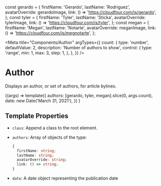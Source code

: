 const gerardo = {
  firstName: 'Gerardo',
  lastName: 'Rodriguez',
  avatarOverride: gerardoImage,
  link: () => 'https://cloudfour.com/is/gerardo',
};
const tyler = {
  firstName: 'Tyler',
  lastName: 'Sticka',
  avatarOverride: tylerImage,
  link: () => 'https://cloudfour.com/is/tyler',
};
const megan = {
  firstName: 'Megan',
  lastName: 'Notarte',
  avatarOverride: meganImage,
  link: () => 'https://cloudfour.com/is/megnotarte',
};

<Meta
  title="Components/Author"
  argTypes={{
    count: {
      type: 'number',
      defaultValue: 2,
      description: 'Number of authors to show',
      control: {
        type: 'range',
        min: 1,
        max: 3,
        step: 1,
      },
    },
  }}
/>

# Author

Displays an author, or set of authors, for article bylines.

<Canvas>
  <Story name="Default" args={{}}>
    {(args) =>
      template({
        authors: [gerardo, tyler, megan].slice(0, args.count),
        date: new Date('March 31, 2021'),
      })
    }
  </Story>
</Canvas>

## Template Properties

- `class`: Append a class to the root element.
- `authors`: Array of objects of the type:

  ```ts
  {
    firstName: string;
    lastName: string;
    avatarOverride: string;
    link: () => string;
  }
  ```

- `date`: A date object representing the publication date
